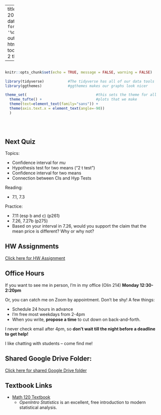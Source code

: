 
---
title: "Math 120 Fall 2021 Homepage"
date: "Updated: `r format(Sys.time(), '%d %B, %Y')`"
output: 
  html_document:
    toc: true
    toc_depth: 2
    theme: yeti

      
  
---

```r

                                                                          #
knitr::opts_chunk$set(echo = TRUE, message = FALSE, warning = FALSE)      #
                                                                          #
library(tidyverse)           #The tidyverse has all of our data tools     #
library(ggthemes)            #ggthemes makes our graphs look nicer        #
                                                                          # 
theme_set(                                #this sets the theme for all    #
  theme_tufte() +                         #plots that we make             #
  theme(text=element_text(family="sans")) + 
  theme(axis.text.x = element_text(angle=-90))                            #
  )                                                                       #
                                                                          #
                                                                          #
                                                                          #

```



## Next Quiz

Topics:

- Confidence interval for $mu$
- Hypothesis test for two means ("2 t test")
- Confidence interval for two means
- Connection between CIs and Hyp Tests

Reading:

- 7.1, 7.3

Practice:

- 7.11 (esp b and c) (p261)
- 7.26, 7.27b (p275)
- Based on your interval in 7.26, would you support the claim that the mean price is different?  Why or why not?
  

## HW Assignments

[Click here for HW Assignment](http://millera2.github.io/Math-120-C/HW1.html)



## Office Hours 

If you want to see me in person, I'm in my office (Olin 214) **Monday 12:30-2:20pm**

Or, you can catch me on Zoom by appointment.  Don't be shy!  A few things:

- Schedule 24 hours in advance
- I'm free most weekdays from 2-4pm
- When you write, **propose a time** to cut down on back-and-forth.

I never check email after 4pm, so **don't wait till the night before a deadline to get help!**  

I like chatting with students -- come find me!












## Shared Google Drive Folder:

[Click here for shared Google Drive folder](https://drive.google.com/drive/folders/1C1XHN3PGe4lMQXS_hq49btBM6QaiEuBW?usp=sharing)

## Textbook Links

- [Math 120 Textbook](https://www.openintro.org/book/os/)
  - *OpenIntro Statistics* is an excellent, free introduction to modern statistical analysis.
  
